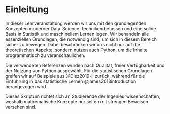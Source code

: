 # Einleitung {.unnumbered}

In dieser Lehrveranstaltung werden wir uns mit den grundlegenden Konzepten moderner Data-Science-Techniken befassen und eine solide Basis in Statistik und maschinellem Lernen legen. Wir behandeln alle essenziellen Grundlagen, die notwendig sind, um sich in diesem Bereich sicher zu bewegen. Dabei beschränken wir uns nicht nur auf die theoretischen Aspekte, sondern nutzen auch Python, um die Inhalte programmatisch zu veranschaulichen. 

Die verwendeten Referenzen wurden nach Qualität, freier Verfügbarkeit und der Nutzung von Python ausgewählt. Für die statistischen Grundlagen greifen wir auf Beispiele aus @Diez2019-ll zurück, während für die Einführung in das statistische Lernen @james2013introduction herangezogen wird. 

Dieses Skriptum richtet sich an Studierende der Ingenieurwissenschaften, weshalb mathematische Konzepte nur selten mit strengen Beweisen versehen sind.